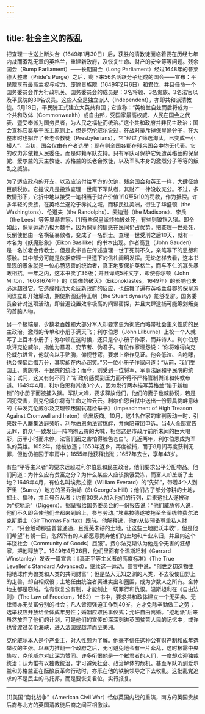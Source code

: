 ```yaml
---
---
---
```

title: 社会主义的叛乱
---




把查理一世送上断头台（1649年1月30日）后，获胜的清教徒面临着要在历经七年内战而紊乱无章的英格兰，重建新政府，及恢复生命、财产的安全等等问题。残余国会（Rump Parliament）——长期国会（Long Parliament）经过1648年的普莱德大整肃（Pride's Purge）之后，剩下来56名活跃分子组成的国会——宣布：平民院享有最高主权与权力、废除贵族院（1649年2月6日）和君位，并且任命一个国务委员会作为行政机关。国务委员会的成员是：3名将领、3名贵族、3名法官以及平民院的30名议员。这些人全是独立派人（Independent），亦即共和派清教徒。5月19日，平民院正式建立大英共和国；它宣称：“英格兰自兹而后将成为一个共和政体（Commonwealth）或自由邦，受国家最高权威、人民在国会之代表、暨受奉派为国务员者，为人民之福祉而统治。”这个共和政府并非民主政治；国会宣称它奠基于民主原则上，但是克伦威尔说过，在战时排斥掉保皇派分子，在大整肃时也摒弃了长老会教徒（Presbyterians），它“经过了筛选淘汰，已变成一小撮人”。当初，国会仅由有产者选举；现在则全国各郡在残余国会中均无代表。它的权力非依赖人民委任，而是仰赖军队支持。只有军队可保护它免遭英格兰的保皇党、爱尔兰的天主教徒、苏格兰的长老会教徒，以及军队本身的激烈分子等等的叛乱之威胁。

为了适应政府的开支，以及应该付给军方的欠饷，残余国会和英王一样，大肆征敛巨额税款。它提议凡是投效查理一世麾下军队者，其财产一律没收充公。不过，多数情形下，它折中地以接受一笔相当于财产价值1/10至5/10的罚款，作为抵偿。许多年轻的贵族，在英格兰遂沦于赤贫之域，而移民往美洲，衍生了华盛顿（the Washingtons）、伦道夫（the Randolphs）、麦迪逊（the Madisons）、李氏（the Lees）等等显赫世家。[1]有些保皇派领袖被处死，有些则锒铛入狱。即令如此，保皇运动仍极为棘手，因为保皇的情感在民间仍占优势。把查理一世处死，反倒使他由一名横征暴敛者，变成了一名烈士。查理一世受刑之后10天，就有一本名为《妖魔形象》（Eikon Basilike）的书本出现。作者高登（John Gauden）是一名长老会传教士，但是此书旨在传述查理一世于死前不久，亲笔写下的思想和感触。其中部分可能是依据查理一世遗下的信札阐明发挥。无论怎样去看，这本书呈现的景象就是一位心肠慈善的统治者，真正地要保护英格兰，而与不仁的寡头暴政相抗。一年之内，这本书卖了36版；并且译成5种文字，即使弥尔顿（John Milton，16081674年）的《偶像的破灭》（Eikonoklastes，1649年）的影响也未必远超过它。它造成推动大众反新政府的反应，也鼓舞了遍布英格兰各郡的保皇派间谍立即开始煽动，期使斯图亚特王朝（the Stuart dynasty）能够复辟。国务委员会针对这项活动，即普遍设置效率极高的间谍密探，并且大肆逮捕可能筹划叛变的首脑人物。

另一个极端是，少数老百姓和大部分军人却要求更为彻底而略带社会主义性质的民主政治。激烈的传单和小册子满天飞；利尔伯恩（John Lilburne）上校一个人就写了上百本小册子；弥尔顿在这时候，还只是个小册子作家，而非诗人。利尔伯恩攻讦克伦威尔，指他为暴君、变节者、伪君子。有位作家埋怨说：“你将难得向克伦威尔进言，他就会以手贴胸，仰视苍穹，要求上帝作见证。他会低泣、会咆哮，也会懊恼后悔万分，其实却在内心窃笑。”另一位小册子作家问道：“从前，我们受国王、贵族院、平民院的统治；而今，则受到一位将军、军事法庭和平民院的统治；试问，这又有何不同？”新政府感受到压力而不得不严格管制舆论和传教布道。1649年4月，利尔伯恩和其他3个人，因为发行两本描写英格兰“陷于新枷锁”的小册子而被捕入狱。军队大哗，要求释放他们，他们的妻子也威胁说，若是囚犯受害，则克伦威尔将有生命之险云云。利尔伯恩自狱中送出一份颇具挑衅意味的《举发克伦威尔及艾理顿叛国弑君检举书》（Impeachment of High Treason Against Cromwell and Ireton）给出版商。10月，这4名作家的审判轰动一时，引来数千人麇集法庭旁听。利尔伯恩向法官挑衅，并向陪审团申诉。当4人全部宣告无罪，群众“一致发出一阵响彻云霄的大喊，相信这是市政厅前所未闻的巨大喝彩，历半小时而未停，法官们因之害怕得脸色苍白”。几近两年，利尔伯恩成为军队的英雄。1652年，他被放逐；1653年返乡，再度被捕，而于8月间再度获判无罪，但他仍被囚于牢房中；1655年他获释出狱；1657年去世，享年43岁。

有些“平等主义者”的要求远超过利尔伯恩和民主政治，他们要求公平分配物品。他们问道：为什么应有贫富之分？为什么某些人应该挨饿受冻，而富人却垄断了土地？1649年4月，有位名叫埃弗拉德（William Everard）的“先知”，带着4个人到萨里（Surrey）地方的圣乔治岭（St.George's Hill）；他们占了部分停耕的土地，掘土、播种，并且号召从者；约有30来人加入他们的行列，后来这批人遂被称为“挖地派”（Diggers）。据呈报给国务委员会的一份报告说：“他们威胁邻人说，他们不久即会使他们全都来到岭上，参与劳动。”埃弗拉德遂被拖至全军统帅费尔法克斯爵士（Sir Thomas Fairfax）跟前。他解释说，他的从徒预备尊重私人财产，“只会触动那些普普通通，且荒芜未耕的土地，让这些土地肥沃丰收”，但是他们希望“有朝一日，忽然所有的人都愿意抛弃他们的土地和产业来归，并且向这个丰饶社会（Community of Goods）屈服”。费尔法克斯认为他是个无害的狂想家，把他释放了。1649年4月26日，他们里面有个温斯坦利（Gerrard Winstanley）发表一篇宣言：《真正平等主义者的高度标准》（The True Leveller's Standard Advanced），继续这一运动。宣言中说，“创世之初造物主把地球作为兽类和人类的共同财富”；但是坠入无知之渊的人类，不去役使田野上的走兽，却自相奴役；土地任由统治者买进卖出和圈围，成为少数人之所有。全体地主都是窃贼。惟有恢复公有制，才能制止一切罪行和仇恨。温斯坦利在《自由法则》（The Law of Freedom，1652）一书中，要求共和政体建立一个无买卖、无律师亦无贫富分别的社会；凡人皆须强迫工作到40岁，方才免除辛勤做工之劳；选举权应开放给全体成年男性；婚姻应取民事仪式；允许自由离婚。“挖地派”后来虽然放弃了他们的计划，可是他们的宣传却深深刻进英国贫苦人民的记忆中，或许也曾渡过英伦海峡，进入法国或越洋而至美洲。

克伦威尔本人是个产业主，对人性颇为了解。他毫不信任这种公有财产制和成年选举权的主张。以暴力推翻一个政府之后，无可避免地会有一片紊乱，这时极需中央集权，克伦威尔对此深为赞同。许多衔恨他是一个弑君者的人们，一度却欢迎独裁统治；认为惟有以独裁统治，才可避免社会、政治解体的危机。甚至军队听到爱尔兰和苏格兰正在酝酿反革命行动时，亦乐在他的铁腕领导之下去敉乱。这批乱党追求的不是民主的乌托邦，而是要恢复君位，实行报复。



* * *



[1]美国“南北战争”（American Civil War）恰似英国内战的重演，南方的英国贵族后裔与北方的英国清教徒后裔之间互相激战。